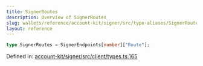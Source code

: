 ```yaml
---
title: SignerRoutes
description: Overview of SignerRoutes
slug: wallets/reference/account-kit/signer/src/type-aliases/SignerRoutes
layout: reference
---
```


```ts
type SignerRoutes = SignerEndpoints[number]["Route"];
```

Defined in: [account-kit/signer/src/client/types.ts:165](https://github.com/alchemyplatform/aa-sdk/blob/e3c1a23e6e03f44bf2db3afddb97a91b175cba58/account-kit/signer/src/client/types.ts#L165)
